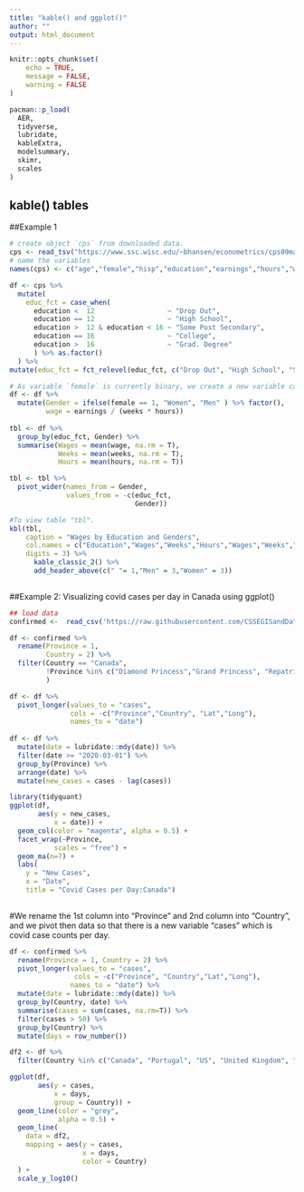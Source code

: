 ```yaml
---
title: "kable() and ggplot()"
author: ""
output: html_document
---
```


```r
knitr::opts_chunk$set(
	echo = TRUE,
	message = FALSE,
	warning = FALSE
)

pacman::p_load(
  AER,
  tidyverse,
  lubridate,
  kableExtra,
  modelsummary,
  skimr,
  scales
)
```

## kable() tables
##Example 1
```r
# create object `cps` from downloaded data.
cps <- read_tsv("https://www.ssc.wisc.edu/~bhansen/econometrics/cps09mar.txt", col_names = FALSE) 
# name the variables
names(cps) <- c("age","female","hisp","education","earnings","hours","weeks","union","uncov","region","race","marital")
```

```r

df <- cps %>% 
  mutate(
    educ_fct = case_when( 
      education <  12                  ~ "Drop Out",
      education == 12                  ~ "High School",
      education >  12 & education < 16 ~ "Some Post Secondary",
      education == 16                  ~ "College",
      education >  16                  ~ "Grad. Degree"
      ) %>% as.factor()
  ) %>% 
mutate(educ_fct = fct_relevel(educ_fct, c("Drop Out", "High School", "Some Post Secondary", "College", "Grad. Degree")))

```

```r
# As variable `female` is currently binary, we create a new variable called `Gender` that is a factor with levels "Men" and "Women".
df <- df %>% 
  mutate(Gender = ifelse(female == 1, "Women", "Men" ) %>% factor(), 
         wage = earnings / (weeks * hours))
         
tbl <- df %>% 
  group_by(educ_fct, Gender) %>% 
  summarise(Wages = mean(wage, na.rm = T),
            Weeks = mean(weeks, na.rm = T),
            Hours = mean(hours, na.rm = T))

tbl <- tbl %>% 
  pivot_wider(names_from = Gender, 
              values_from = -c(educ_fct,
                               Gender))

#To view table "tbl".
kbl(tbl,
    caption = "Wages by Education and Genders",
    col.names = c("Education","Wages","Weeks","Hours","Wages","Weeks","Hours"),
    digits = 3) %>% 
      kable_classic_2() %>% 
      add_header_above(c(" "= 1,"Men" = 3,"Women" = 3))
 
```

##Example 2: Visualizing covid cases per day in Canada using ggplot()
```r
## load data
confirmed <-  read_csv('https://raw.githubusercontent.com/CSSEGISandData/COVID-19/master/csse_covid_19_data/csse_covid_19_time_series/time_series_covid19_confirmed_global.csv')
```

```r
df <- confirmed %>% 
  rename(Province = 1,
         Country = 2) %>% 
  filter(Country == "Canada",
         !Province %in% c("Diamond Princess","Grand Princess", "Repatriated Travellers", "Northwest Territories", "Nunavut","Yukon")
         )

df <- df %>% 
  pivot_longer(values_to = "cases",
               cols = -c("Province","Country", "Lat","Long"),
               names_to = "date")
  
df <- df %>% 
  mutate(date = lubridate::mdy(date)) %>% 
  filter(date >= "2020-03-01") %>% 
  group_by(Province) %>% 
  arrange(date) %>% 
  mutate(new_cases = cases - lag(cases))

```

```r
library(tidyquant)
ggplot(df,
       aes(y = new_cases,
           x = date)) +
  geom_col(color = "magenta", alpha = 0.5) +
  facet_wrap(~Province,
           scales = "free") +
  geom_ma(n=7) +
  labs(
    y = "New Cases",
    x = "Date",
    title = "Covid Cases per Day:Canada")
    
```


#We rename the 1st column into "Province" and 2nd column into "Country", and we pivot then data so that there is a new variable "cases" which is covid case counts per day.

```r
df <- confirmed %>%
  rename(Province = 1, Country = 2) %>%
  pivot_longer(values_to = "cases",
                cols = -c("Province", "Country","Lat","Long"),
               names_to = "date") %>%
  mutate(date = lubridate::mdy(date)) %>% 
  group_by(Country, date) %>% 
  summarise(cases = sum(cases, na.rm=T)) %>% 
  filter(cases > 50) %>%
  group_by(Country) %>% 
  mutate(days = row_number())

df2 <- df %>% 
  filter(Country %in% c("Canada", "Portugal", "US", "United Kingdom", "Turkey"))

```
```r
ggplot(df,
       aes(y = cases,
           x = days,
           group = Country)) +
  geom_line(color = "grey",
            alpha = 0.5) +
  geom_line(
    data = df2,
    mapping = aes(y = cases,
                  x = days,
                  color = Country)
  ) +
  scale_y_log10()

```